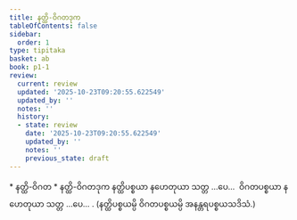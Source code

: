 ```yaml
---
title: နတ္ထိ-ဝိဂတဒုက
tableOfContents: false
sidebar:
  order: 1
type: tipitaka
basket: ab
book: p1-1
review:
  current: review
  updated: '2025-10-23T09:20:55.622549'
  updated_by: ''
  notes: ''
  history:
  - state: review
    date: '2025-10-23T09:20:55.622549'
    updated_by: ''
    notes: ''
    previous_state: draft
---
```



<ReviewStatus review={frontmatter.review} showDetails={true} />

<HypothesisAnnotation frontmatter={frontmatter} />

<DynamicBreadcrumb />

<Paragraph type="center" book="p1-1">
* နတ္ထိ-ဝိဂတ
</Paragraph>

<Paragraph type="center" book="p1-1">
* နတ္ထိ-ဝိဂတဒုက
</Paragraph>

<Division number="493" book="p1-1" e="ch" v="36" p="179">

<Paragraph number="1692" book="p1-1">
နတ္ထိပစ္စယာ နဟေတုယာ သတ္တ …ပေ…  ဝိဂတပစ္စယာ နဟေတုယာ သတ္တ …ပေ… . (နတ္ထိပစ္စယမ္ပိ ဝိဂတပစ္စယမ္ပိ အနန္တရပစ္စယသဒိသံ.)
</Paragraph>
</Division>